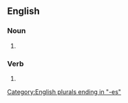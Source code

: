 ==English==

===Noun===
{{head|en|noun plural form}}

# {{plural of|blotch|lang=en}}

===Verb===
{{head|en|verb form}}

# {{en-third-person singular of|blotch}}

[[Category:English plurals ending in "-es"]]
